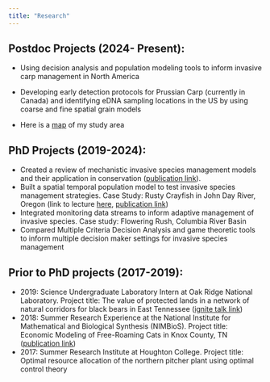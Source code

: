 ```yaml
---
title: "Research"
---
```

## Postdoc Projects (2024- Present): ##
* Using decision analysis and population modeling tools to inform invasive carp management in North America
* Developing early detection protocols for Prussian Carp (currently in Canada) and identifying eDNA sampling locations in the US by using coarse and fine spatial grain models

* Here is a [map](PrussianCarp_SamplingSites.html) of my study area

## PhD Projects (2019-2024):
* Created a review of mechanistic invasive species management models and their application in conservation ([publication link](https://conbio.onlinelibrary.wiley.com/doi/full/10.1111/csp2.533)). 
* Built a spatial temporal population model to test invasive species management strategies. Case Study: Rusty Crayfish in John Day River, Oregon (link to lecture [here](https://www.youtube.com/watch?v=MzmbqlPJtyA&t=225s), [publication link](https://neobiota.pensoft.net/article/132363/))
* Integrated monitoring data streams to inform adaptive management of invasive species. Case study: Flowering Rush, Columbia River Basin
* Compared Multiple Criteria Decision Analysis and game theoretic tools to inform multiple decision maker settings for invasive species management


## Prior to PhD projects (2017-2019):
*	2019: Science Undergraduate Laboratory Intern at Oak Ridge National Laboratory. Project title: The value of protected lands in a network of natural corridors for black bears in East Tennessee ([ignite talk link](https://vimeo.com/330850266/418574c83c))
*	2018: Summer Research Experience at the National Institute for Mathematical and Biological Synthesis (NIMBioS). Project title: Economic Modeling of Free-Roaming Cats in Knox County, TN  ([publication link](https://www.sciencedirect.com/science/article/pii/S0921800922002452))
* 2017: Summer Research Institute at Houghton College. Project title: Optimal resource allocation of the northern pitcher plant using optimal control theory

